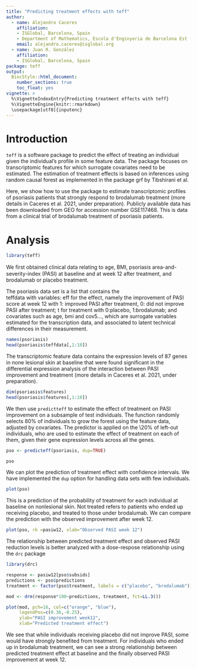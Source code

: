 ---
title: "Predicting treatment effects with teff"
author: 
  - name: Alejandro Caceres
    affiliation: 
    - ISGlobal, Barcelona, Spain
    - Department of Mathematics, Escola d'Enginyeria de Barcelona Est (EEBE) Universitat Politècnica de Catalunya, Barcelona Spain.
    email: alejandro.caceres@isglobal.org 
  - name: Juan R. González
    affiliation: 
    - ISGlobal, Barcelona, Spain
package: teff
output: 
  BiocStyle::html_document:
    number_sections: true
    toc_float: yes
vignette: >
  %\VignetteIndexEntry{Predicting treatment effects with teff}
  %\VignetteEngine{knitr::rmarkdown}
  \usepackage[utf8]{inputenc}
---


# Introduction

<code>teff</code> is a software package to predict the effect of treating an individual given the individual's profile in some feature data. The package focuses on transcriptomic features for which surrogate covariates need to be estimated. The estimation of treatment effects is based on inferences using random causal forest as implemented in the package <core>grf</code> by Tibshirani et al. 

Here, we show how to use the package to estimate transcriptomic profiles of psoriasis patients that strongly respond to brodalumab treatment (more details in Caceres et al. 2021, under preparation). Publicly available data has been downloaded from GEO for accession number GSE117468. This is data from a clinical trial of brodalumab treatment of psoriasis patients.


# Analysis


```{r, message=FALSE, warning=FALSE}
library(teff)
```

We ﬁrst obtained clinical data relating to age, BMI, psoriasis area-and-severity-index (PASI) at baseline and at week 12 after treatment, and brodalumab or placebo treatment. 

The <core>psoriasis</code> data set is a list that contains the  
<core>teffdata</core> with variables: <core>eff</core> for the effect, namely the improvement of PASI score at week 12 with 1: improved PASI after treatment, 0: did not improve PASI after treatment; <core>t</core> for treatment with 0:placebo, 1:brodalumab; and covariates such as <core>age</core>, <core>bmi</core> and  <core>cov5</core>..., which are surrogate variables estimated for the transcription data, and associated to latent technical differences in their measurement.  

```{r}
names(psoriasis)
head(psoriasis$teffdata[,1:10])
```
The transcriptomic feature data contains the expression levels of 87 genes in none lesional skin at baseline that were found significant in the differential expression analysis of the interaction between PASI improvement and treatment (more details in Caceres et al. 2021, under preparation). 


```{r}
dim(psoriasis$features)
head(psoriasis$features[,1:10])
```

We then use <code>predictteff</code> to estimate the effect of treatment on PASI improvement on a subsample of test individuals. The function randomly selects 80\% of individuals to grow the forest using the feature data, adjusted by covariates. The predictor is applied on the \20% of left-out individuals, who are used to estimate the effect of treatment on each of them, given their gene expression levels across all the genes. 


```{r}
pso <- predicteff(psoriasis, dup=TRUE)

pso
```

We can plot the prediction of treatment effect with confidence intervals. We have implemented the <code>dup</code> option for handling data sets with few individuals. 

```{r}
plot(pso)
```


This is a prediction of the probability of treatment for each individual at baseline on nonlesional skin. Not treated refers to patients who ended up receiving placebo, and treated to those under brodalumab. We can compare the prediction with the observed improvement after week 12. 


```{r}
plot(pso, rk =pasiw12, xlab="Observed PASI week 12")
```



The relationship between predicted treatment effect and observed PASI reduction levels is better analyzed with a dose-respose relationship using the <code>drc</code> package

```{r, message=FALSE, warning=FALSE}
library(drc)

response <- pasiw12[pso$subsids]
predictions <- pso$predictions
treatment <- factor(pso$treatment, labels = c("placebo", "brodalumab"))

mod <- drm(response*100~predictions, treatment, fct=LL.3())

plot(mod, pch=16, col=c("orange", "blue"), 
     legendPos=c(0.36,-0.25), 
     ylab="PASI improvement week12", 
     xlab="Predicted treatment effect")
```

We see that while individuals receiving placebo did not improve PASI, some would have strongly benefited from treatment. For individuals who ended up in brodalumab treatment, we can see a strong relationship between predicted treatment effect at baseline and the finally observed PASI improvement at week 12.  

